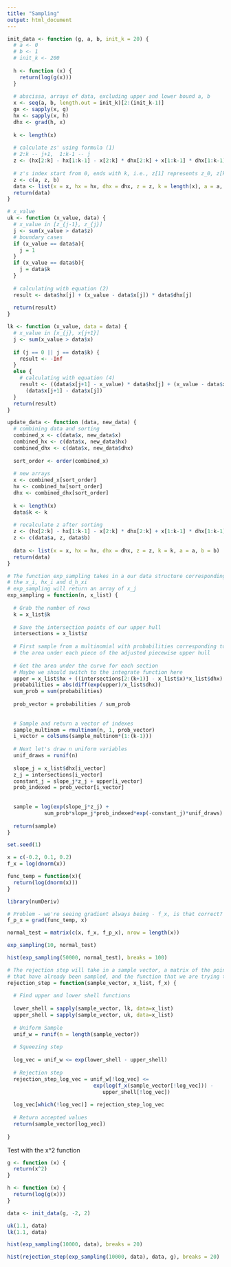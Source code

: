 ```yaml
---
title: "Sampling"
output: html_document
---
```


```r
init_data <- function (g, a, b, init_k = 20) {
  # a <- 0
  # b <- 1
  # init_k <- 200
  
  h <- function (x) {
    return(log(g(x)))
  }
  
  # abscissa, arrays of data, excluding upper and lower bound a, b
  x <- seq(a, b, length.out = init_k)[2:(init_k-1)]
  gx <- sapply(x, g)
  hx <- sapply(x, h)
  dhx <- grad(h, x)
  
  k <- length(x)
  
  # calculate zs' using formula (1)
  # 2:k -- j+1,  1:k-1 -- j
  z <- (hx[2:k] - hx[1:k-1] - x[2:k] * dhx[2:k] + x[1:k-1] * dhx[1:k-1]) / (dhx[1:k-1] - dhx[2:k])
    
  # z's index start from 0, ends with k, i.e., z[1] represents z_0, z[k+1] represents z_k
  z <- c(a, z, b)
  data <- list(x = x, hx = hx, dhx = dhx, z = z, k = length(x), a = a, b = b)
  return(data) 
}

# x_value
uk <- function (x_value, data) {
  # x_value in [z_{j-1}, z_{j}]
  j <- sum(x_value > data$z) 
  # boundary cases
  if (x_value == data$a){
    j = 1
  }
  if (x_value == data$b){
    j = data$k
  }
  
  # calculating with equation (2)
  result <- data$hx[j] + (x_value - data$x[j]) * data$dhx[j]
  
  return(result)
}

lk <- function (x_value, data = data) {
  # x_value in [x_{j}, x{j+1}]
  j <- sum(x_value > data$x)
  
  if (j == 0 || j == data$k) {
    result <- -Inf
  }
  else {
    # calculating with equation (4)
    result <- ((data$x[j+1] - x_value) * data$hx[j] + (x_value - data$x[j]) * data$hx[j+1] )/
      (data$x[j+1] - data$x[j])
  }
  return(result)
}

update_data <- function (data, new_data) {
  # combining data and sorting
  combined_x <- c(data$x, new_data$x)
  combined_hx <- c(data$x, new_data$hx)
  combined_dhx <- c(data$x, new_data$dhx)
  
  sort_order <- order(combined_x)
  
  # new arrays
  x <- combined_x[sort_order]
  hx <- combined_hx[sort_order]
  dhx <- combined_dhx[sort_order]
  
  k <- length(x)
  data$k <- k
  
  # recalculate z after sorting
  z <- (hx[2:k] - hx[1:k-1] - x[2:k] * dhx[2:k] + x[1:k-1] * dhx[1:k-1]) / (dhx[1:k-1] - dhx[2:k])
  z <- c(data$a, z, data$b)
  
  data <- list(x = x, hx = hx, dhx = dhx, z = z, k = k, a = a, b = b)
  return(data)
}
```


```r

# The function exp_sampling takes in a our data structure corresponding to 
# the x_i, hx_i and d_h_xi
# exp_sampling will return an array of x_j
exp_sampling = function(n, x_list) {
  
  # Grab the number of rows
  k = x_list$k
  
  # Save the intersection points of our upper hull
  intersections = x_list$z
  
  # First sample from a multinomial with probabilities corresponding to 
  # the area under each piece of the adjusted piecewise upper hull
  
  # Get the area under the curve for each section
  # Maybe we should switch to the integrate function here
  upper = x_list$hx + ((intersections[2:(k+1)] - x_list$x)*x_list$dhx)
  probabilities = abs(diff(exp(upper)/x_list$dhx))
  sum_prob = sum(probabilities)
  
  prob_vector = probabilities / sum_prob
  
  
  # Sample and return a vector of indexes
  sample_multinom = rmultinom(n, 1, prob_vector)
  i_vector = colSums(sample_multinom*(1:(k-1)))
  
  # Next let's draw n uniform variables
  unif_draws = runif(n)
  
  slope_j = x_list$dhx[i_vector]
  z_j = intersections[i_vector]
  constant_j = slope_j*z_j + upper[i_vector]
  prob_indexed = prob_vector[i_vector]
  
  
  sample = log(exp(slope_j*z_j) + 
            sum_prob*slope_j*prob_indexed*exp(-constant_j)*unif_draws) / slope_j
  
  return(sample)
}
```



```r
set.seed(1)

x = c(-0.2, 0.1, 0.2)
f_x = log(dnorm(x))

func_temp = function(x){
  return(log(dnorm(x)))
}

library(numDeriv)

# Problem - we're seeing gradient always being - f_x, is that correct?
f_p_x = grad(func_temp, x)

normal_test = matrix(c(x, f_x, f_p_x), nrow = length(x))
```

```r
exp_sampling(10, normal_test)
```


```r
hist(exp_sampling(50000, normal_test), breaks = 100)
```


```r

# The rejection step will take in a sample vector, a matrix of the points 
# that have already been sampled, and the function that we are trying to sample
rejection_step = function(sample_vector, x_list, f_x) {
  
  # Find upper and lower shell functions
  
  lower_shell = sapply(sample_vector, lk, data=x_list)
  upper_shell = sapply(sample_vector, uk, data=x_list)
  
  # Uniform Sample
  unif_w = runif(n = length(sample_vector))
  
  # Squeezing step
  
  log_vec = unif_w <= exp(lower_shell - upper_shell)
  
  # Rejection step
  rejection_step_log_vec = unif_w[!log_vec] <= 
                            exp(log(f_x(sample_vector[!log_vec])) - 
                               upper_shell[!log_vec])
  
  log_vec[which(!log_vec)] = rejection_step_log_vec
  
  # Return accepted values
  return(sample_vector[log_vec])
  
}

```


Test with the x^2 function
```r
g <- function (x) {
  return(x^2)
}

h <- function (x) {
  return(log(g(x)))
}

data <- init_data(g, -2, 2)

uk(1.1, data)
lk(1.1, data)
```


```r
hist(exp_sampling(10000, data), breaks = 20)
```

```r
hist(rejection_step(exp_sampling(10000, data), data, g), breaks = 20)
```











